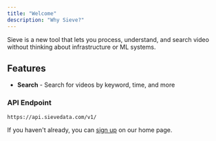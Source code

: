 ```yaml
---
title: "Welcome"
description: "Why Sieve?"
---
```


Sieve is a new tool that lets you process, understand, and search video without thinking about infrastructure or ML systems.

## Features
- **Search** - Search for videos by keyword, time, and more
### API Endpoint

```bash
https://api.sievedata.com/v1/
```

If you haven't already, you can [sign up](https://www.sievedata.com/) on our home page.